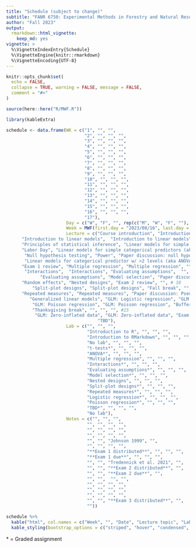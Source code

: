 ```yaml
---
title: "Schedule (subject to change)"
subtitle: "FANR 6750: Experimental Methods in Forestry and Natural Resources Research"
author: "Fall 2023"
output: 
  rmarkdown::html_vignette:
    keep_md: yes
vignette: >
  %\VignetteIndexEntry{Schedule}
  %\VignetteEngine{knitr::rmarkdown}
  %\VignetteEncoding{UTF-8}
---
```


```r
knitr::opts_chunk$set(
  echo = FALSE,
  collapse = TRUE, warning = FALSE, message = FALSE,
  comment = "#>"
)

source(here::here("R/MWF.R"))
```


```r
library(kableExtra)

schedule <- data.frame(WK = c("1", "", "", 
                              "2", "", "", "",
                              "3", "", "", "", 
                              "4", "", "", "",
                              "5", "", "", "", 
                              "6", "", "", "", 
                              "7", "", "", "", 
                              "8", "", "", "",
                              "9", "", "", "", 
                              "10", "", "", "", 
                              "11", "", "", "", 
                              "12", "", "", "",
                              "13", "", "", "", 
                              "14", "", "", "", 
                              "15", "", "", "", 
                              "16", "", "", "", 
                              "17"),
                       Day = c("W", "F", "", rep(c("M", "W", "F", ""), 15), "M"),
                       Week = MWF(first.day = "2023/08/16", last.day = "2023/12/05"),
                       Lecture = c("Course introduction", "Introduction to statistics", "", #1
      "Introduction to linear models",  "Introduction to linear models", "Principles of statistical inference", "",#2
      "Principles of statistical inference", "Linear models for simple categorical predictors (aka t-test)", "Linear models for simple categorical predictors (aka t-test)", "", #3
      "Labor Day", "Linear models for simple categorical predictors (aka t-test)", "Null hypothesis testing", "", # 4
       "Null hypothesis testing", "Power", "Paper discussion: null hypothesis testing", "", #5
       "Linear models for categorical predictor w/ >2 levels (aka ANOVA)", "Linear models for categorical predictor w/ >2 levels (aka ANOVA)", "Multiple comparisons", "", #6
      "Exam 1 review", "Multiple regression", "Multiple regression", "", #7
       "Interactions",  "Interactions", "Evaluating assumptions",  "", #8 
             "Evaluating assumptions", "Model selection", "Paper discussion: model selection",  "", #9
      "Random effects", "Nested designs", "Exam 2 review", "", # 10
          "Split-plot designs", "Split-plot designs", "Fall break", "", #11
      "Repeated measures", "Repeated measures", "Paper discussion: Pseudoreplication", "",
         "Generalized linear models", "GLM: Logistic regression", "GLM: Logistic regression", "", #13
          "GLM: Poisson regression", "GLM: Poisson regression", "Buffer", "", #14
          "Thanksgiving break", "", "", "", #15
           "GLM: Zero-inflated data", "GLM: Zero-inflated data", "Exam 3 review",  "", #16
                                   "TBD"),
                       Lab = c("", "", "",
                               "Introduction to R", "", "", "",
                               "Introduction to RMarkdown", "", "", "",
                               "No lab", "", "", "",
                               "t-tests*", "", "", "",
                               "ANOVA*", "", "", "",
                               "Multiple regression", "", "", "",
                               "Interactions*", "", "", "",
                               "Evaluating assumptions*", "", "", "",
                               "Model selection*", "", "", "",
                               "Nested designs", "", "", "",
                               "Split-plot designs*", "", "", "",
                               "Repeated measures*", "", "", "",
                               "Logistic regression*", "", "", "",
                               "Poisson regression*", "", "", "",
                               "TBD*", "", "", "",
                               "No lab"),
                       Notes = c("", "", "",
                               "", "", "", "",
                               "", "", "", "",
                               "", "", "", "",
                               "", "", "Johnson 1999", "",
                               "", "", "", "",
                               "**Exam 1 distributed**", "", "", "",
                               "**Exam 1 due**", "", "", "",
                               "", "", "Tredennick et al. 2021", "",
                               "", "", "**Exam 2 distributed**", "",
                               "", "", "**Exam 2 due**", "",
                               "", "",  "", "",
                               "", "", "", "",
                               "", "", "", "",
                               "", "", "", "",
                               "", "", "**Exam 3 distributed**", "",
                               ""))

schedule %>%
  kable("html", col.names = c("Week", "", "Date", "Lecture topic", "Lab topic", "Notes"), align = 'c') %>%
  kable_styling(bootstrap_options = c("striped", "hover", "condensed", "responsive"), full_width = TRUE)

```

\* = Graded assignment

